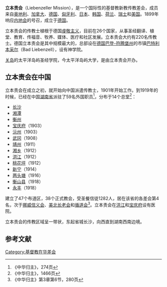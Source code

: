 '''立本责会'''（Liebenzeller Mission），是一个国际性的基督教新教传教差会，成员来自[[奥地利|奥地利]]、[[加拿大|加拿大]]、[[德国|德国]]、[[匈牙利|匈牙利]]、[[日本|日本]]、[[韩国|韩国]]、[[荷兰|荷兰]]、[[瑞士|瑞士]]和[[美国|美国]]。1899年响应[[内地会|内地会]]的号召，成立于[[德国|德国]]。

立本责会的传教士植根于德国[[虔敬主义|虔敬主义]]，目前在26个国家，从事圣经翻译、植堂、教育、传福音、牧养、媒体、医疗和社区发展。立本责会大约有220名传教士。德国立本责会是其中规模最大的，总部设在[[德国|德国]][[巴登-符腾堡州|巴登-符腾堡州]]的市镇[[巴特利本采尔|巴特利本采尔]]（Bad Liebenzell），设有神学院。

[[关岛|关岛]]的太平洋岛屿圣经学院，今太平洋岛屿大学，是由立本责会开办。

==立本责会在中国==
立本责会在成立之初，就开始向中国派遣传教士，1901年开始工作。到1919年的时候，已经在中国[[湖南省|湖南省]]派驻了59名外国职员<ref>《中华归主》，274页</ref>，分布于14个总堂<ref>《中华归主》，1466页</ref>：
*[[长沙|长沙]]
*[[湘潭|湘潭]]
*[[衡州|衡州]]
*[[宝庆府|宝庆府]]（1903）
*[[沅州|沅州]]（1903）
*[[武冈|武冈]]（1908）
*[[靖州|靖州]]（1911）
*[[湘乡|湘乡]]（1912）
*[[洪江市|洪江]]（1912）
*[[桃花坪|桃花坪]]（1912）
*[[新宁|新宁]]（1914）
*[[两头塘|两头塘]]（1916）
*[[衡山县|衡山县]]（1918）
*[[永丰|永丰]]（1918）
建立了47个布道区，38个正式教会，受圣餐信徒1282人，居在该省的各差会第4名，次于[[挪威信义会|挪威信义会]]、[[美北长老会|美北长老会]]和[[循道会|循道会]]<ref>《中华归主》第3章第6节，280页</ref>。立本责会在[[洪江市|洪江]]和[[宝庆府|宝庆府]]设有医院。

立本责会的传教区域呈一带状，东起省城长沙，向西直到湖南西南边境。

==参考文献==
<div class="references-small">
<references />
</div>

{{Authority control}}
[[Category:基督教在华差会|Category:基督教在华差会]]
